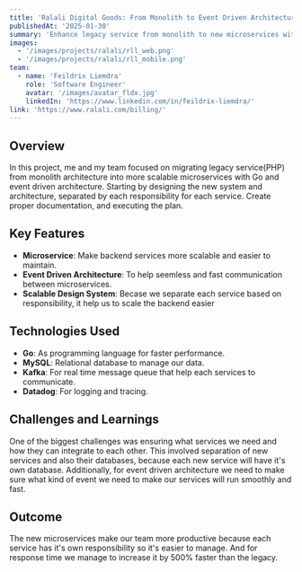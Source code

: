 ```yaml
---
title: 'Ralali Digital Goods: From Monolith to Event Driven Architecture'
publishedAt: '2025-01-30'
summary: 'Enhance legacy service from monolith to new microservices with event driven architecture'
images:
  - '/images/projects/ralali/rll_web.png'
  - '/images/projects/ralali/rll_mobile.png'
team:
  - name: 'Feildrix Liemdra'
    role: 'Software Engineer'
    avatar: '/images/avatar_fldx.jpg'
    linkedIn: 'https://www.linkedin.com/in/feildrix-liemdra/'
link: 'https://www.ralali.com/billing/'
---
```


## Overview

In this project, me and my team focused on migrating legacy service(PHP) from monolith architecture into more scalable microservices with Go and event driven architecture. Starting by designing the new system and architecture, separated by each responsibility for each service.
Create proper documentation, and executing the plan.

## Key Features

- **Microservice**: Make backend services more scalable and easier to maintain.
- **Event Driven Architecture**: To help seemless and fast communication between microservices.
- **Scalable Design System**: Becase we separate each service based on responsibility, it help us to scale the backend easier

## Technologies Used

- **Go**: As programming language for faster performance.
- **MySQL**: Relational database to manage our data.
- **Kafka**: For real time message queue that help each services to communicate.
- **Datadog**: For logging and tracing.

## Challenges and Learnings

One of the biggest challenges was ensuring what services we need and how they can integrate to each other. This involved separation of new services and also their databases, because each new service will have it's own database. Additionally, for event driven architecture we need to make sure what kind of event we need to make our services will run smoothly and fast.

## Outcome

The new microservices make our team more productive because each service has it's own responsibility so it's easier to manage. And for response time we manage to increase it by 500% faster than the legacy.
